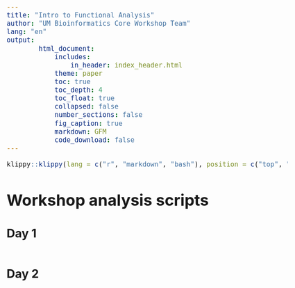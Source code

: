 ```yaml
---
title: "Intro to Functional Analysis"
author: "UM Bioinformatics Core Workshop Team"
lang: "en"
output:
        html_document:
            includes:
                in_header: index_header.html
            theme: paper
            toc: true
            toc_depth: 4
            toc_float: true
            collapsed: false
            number_sections: false
            fig_caption: true
            markdown: GFM
            code_download: false
---
```


<style type="text/css">

body, td {
   font-size: 18px;
}
</style>

```r
klippy::klippy(lang = c("r", "markdown", "bash"), position = c("top", "right"))
```

# Workshop analysis scripts

## Day 1
```r
```


## Day 2
```r
```

